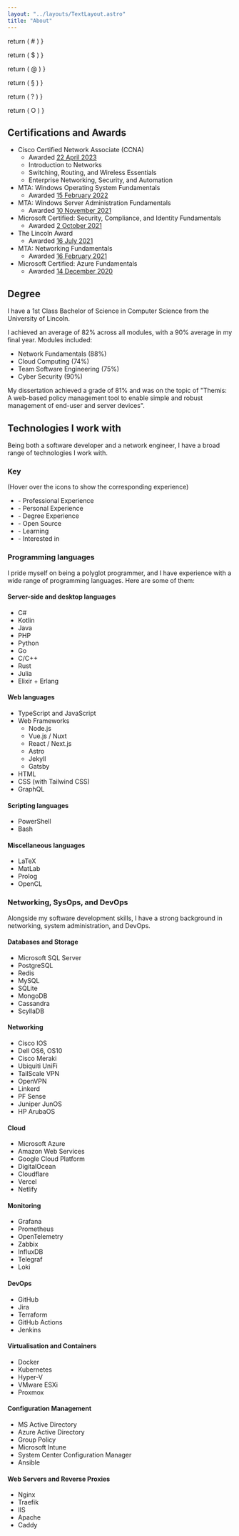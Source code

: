 ```yaml
---
layout: "../layouts/TextLayout.astro"
title: "About"
---
```


  return (
    <defn
      title="Personal Experience"
      class="text-red-500 cursor-help icon select-none icon-personal"
    >
      #
    </defn>
  )
}

  return (
    <defn
      title="Professional Experience"
      class="text-green-500 cursor-help icon select-none icon-professional"
    >
      $
    </defn>
  )
}

  return (
    <defn
      title="Academic Experience"
      class="text-purple-500 cursor-help icon select-none icon-academic"
    >
      @
    </defn>
  )
}

  return (
    <defn
      title="Learning"
      class="text-yellow-500 cursor-help icon select-none icon-learning"
    >
      §
    </defn>
  )
}

  return (
    <defn
      title="Interested in"
      class="text-cyan-500 cursor-help icon select-none icon-interested"
    >
      ?
    </defn>
  )
}

  return (
    <defn
      title="Open Source"
      class="text-orange-400 cursor-help icon select-none icon-open-source"
    >
      O
    </defn>
  )
}

## Certifications and Awards

- Cisco Certified Network Associate (CCNA)
  - Awarded
    [22 April 2023](https://www.credly.com/badges/2762c6b2-0ef0-47e1-a5d4-cc8c655a5dbf/public_url)
  - Introduction to Networks
  - Switching, Routing, and Wireless Essentials
  - Enterprise Networking, Security, and Automation
- MTA: Windows Operating System Fundamentals
  - Awarded
    [15 February 2022](https://www.credly.com/badges/1f0a0fc3-f889-47d2-8da9-4237785fe587/public_url)
- MTA: Windows Server Administration Fundamentals
  - Awarded
    [10 November 2021](https://www.credly.com/badges/d7c487e8-cc57-4925-98dc-f36bcc50fa32/public_url)
- Microsoft Certified: Security, Compliance, and Identity Fundamentals
  - Awarded
    [2 October 2021](https://www.credly.com/badges/10555523-19a3-4896-b2c7-e50eafdc420c/public_url)
- The Lincoln Award
  - Awarded
    [16 July 2021](https://www.credly.com/badges/4c0516d7-1925-4913-b7a9-7153661a2e49/public_url)
- MTA: Networking Fundamentals
  - Awarded
    [16 February 2021](https://www.credly.com/badges/68b9f0d0-ec02-4d44-9b6e-df10596793c5/public_url)
- Microsoft Certified: Azure Fundamentals
  - Awarded
    [14 December 2020](https://www.credly.com/badges/d4724336-07bc-4bcc-8483-edfb9468b604/public_url)

## Degree

I have a 1st Class Bachelor of Science in Computer Science from the University
of Lincoln.

I achieved an average of 82% across all modules, with a 90% average in my final
year. Modules included:

- Network Fundamentals (88%)
- Cloud Computing (74%)
- Team Software Engineering (75%)
- Cyber Security (90%)

My dissertation achieved a grade of 81% and was on the topic of "Themis: A
web-based policy management tool to enable simple and robust management of
end-user and server devices".

## Technologies I work with

Being both a software developer and a network engineer, I have a broad range of
technologies I work with.

<div class="technologies key">

### Key

<div class="text-sm opacity-75">
  (Hover over the icons to show the corresponding experience)
</div>

- <Professional /> - Professional Experience
- <Personal /> - Personal Experience
- <Academic /> - Degree Experience
- <OpenSource /> - Open Source
- <Learning /> - Learning
- <Interested /> - Interested in
</div>

### Programming languages

I pride myself on being a polyglot programmer, and I have experience with a wide
range of programming languages. Here are some of them:

<div class="grid lg:grid-cols-2 technologies">
<div>

#### Server-side and desktop languages

- C# <Professional /> <Personal /> <Academic />
- Kotlin <OpenSource /> <Personal />
- Java <OpenSource /> <Personal />
- PHP <Personal />
- Python <Professional /> <Academic />
- Go <OpenSource /> <Academic />
- C/C++ <Academic />
- Rust <Learning />
- Julia <Learning />
- Elixir + Erlang <Interested />

</div>
<div>

#### Web languages

- TypeScript and JavaScript <Professional /> <OpenSource /> <Personal />
- Web Frameworks
  - Node.js <Professional /> <OpenSource /> <Personal />
  - Vue.js / Nuxt <Professional /> <OpenSource /> <Personal />
  - React / Next.js <OpenSource />
  - Astro <Personal /> <Learning />
  - Jekyll <Personal />
  - Gatsby <Personal />
- HTML <Professional /> <OpenSource /> <Personal />
- CSS (with Tailwind CSS) <Professional /> <OpenSource /> <Personal />
- GraphQL <Personal />

</div>
<div>

#### Scripting languages

- PowerShell <Professional />
- Bash <OpenSource /> <Personal />

</div>
<div>

#### Miscellaneous languages

- LaTeX <Personal /> <Academic />
- MatLab <Academic />
- Prolog <Academic />
- OpenCL <Academic />

</div>
</div>

### Networking, SysOps, and DevOps

Alongside my software development skills, I have a strong background in
networking, system administration, and DevOps.

<div class="grid lg:grid-cols-2 technologies">
<div>

#### Databases and Storage

- Microsoft SQL Server <Professional />
- PostgreSQL <Professional /> <OpenSource /> <Personal />
- Redis <Professional /> <OpenSource /> <Personal />
- MySQL <Personal /> <Academic />
- SQLite <Personal />
- MongoDB <OpenSource /> <Personal />
- Cassandra <OpenSource />
- ScyllaDB <Interested />

</div>
<div>

#### Networking

- Cisco IOS <Professional /> <Academic />
- Dell OS6, OS10 <Professional />
- Cisco Meraki <Professional />
- Ubiquiti UniFi <Professional /> <Personal />
- TailScale VPN <Professional /> <Personal />
- OpenVPN <Professional /> <Personal />
- Linkerd <OpenSource />
- PF Sense <Personal />
- Juniper JunOS <Interested />
- HP ArubaOS <Interested />

</div>
<div>

#### Cloud

- Microsoft Azure <Professional /> <OpenSource />
- Amazon Web Services <Professional /> <OpenSource />
- Google Cloud Platform <Academic />
- DigitalOcean <Professional /> <Personal />
- Cloudflare <Professional /> <OpenSource /> <Personal />
- Vercel <OpenSource /> <Personal />
- Netlify <OpenSource /> <Personal />

</div>
<div>

#### Monitoring

- Grafana <Professional /> <OpenSource /> <Personal />
- Prometheus <Professional /> <OpenSource /> <Personal />
- OpenTelemetry <Professional />
- Zabbix <Professional />
- InfluxDB <Professional />
- Telegraf <Professional />
- Loki <Professional /> <OpenSource /> <Personal />

</div>
<div>

#### DevOps

- GitHub <Professional /> <Personal /> <OpenSource /> <Academic />
- Jira <Professional />
- Terraform <Professional /> <OpenSource /> <Personal />
- GitHub Actions <Professional /> <OpenSource /> <Personal />
- Jenkins <OpenSource /> <Personal />

</div>
<div>

#### Virtualisation and Containers

- Docker <Professional /> <OpenSource /> <Personal />
- Kubernetes <Professional /> <OpenSource /> <Personal />
- Hyper-V <Professional /> <Personal />
- VMware ESXi <Personal />
- Proxmox <Personal />

</div>
<div>

#### Configuration Management

- MS Active Directory <Professional />
- Azure Active Directory <Professional />
- Group Policy <Professional />
- Microsoft Intune <Professional />
- System Center Configuration Manager <Professional />
- Ansible <Professional /> <Personal />

</div>

<div>

#### Web Servers and Reverse Proxies

- Nginx <Professional /> <OpenSource /> <Personal />
- Traefik <Professional /> <OpenSource /> <Personal />
- IIS <Professional />
- Apache <OpenSource /> <Personal />
- Caddy <Personal />

</div>

</div>
